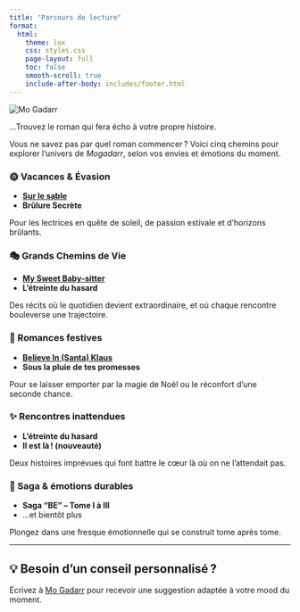 ```yaml
---
title: "Parcours de lecture"
format:
  html:
    theme: lux
    css: styles.css
    page-layout: full
    toc: false
    smooth-scroll: true
    include-after-body: includes/footer.html
---
```



<div class="banner-container">
  <img src="images/banner-mo-gadarr.png" class="banner-image" alt="Mo Gadarr" />
</div>


<div>
<div class="mon-text">...Trouvez le roman qui fera écho à votre propre histoire.</div>
</div>

Vous ne savez pas par quel roman commencer ? Voici cinq chemins pour explorer l’univers de *Mogadarr*, selon vos envies et émotions du moment.


:::{.grid .card-grid .wider-cards columns=2}

::: {.card}
### 🌞 Vacances & Évasion

- [**Sur le sable**](https://www.amazon.fr/Sur-sable-romance-Mo-Gadarr/dp/B0CCCHQ6B1){target="_blank" rel="noopener"}  
- **Brûlure Secrète**

Pour les lectrices en quête de soleil, de passion estivale et d’horizons brûlants.
:::

::: {.card}
### 🎭 Grands Chemins de Vie

- [**My Sweet Baby‑sitter**](https://www.amazon.fr/My-sweet-baby-sitter-Mo-Gadarr-ebook/dp/B09DB6MN97/?_encoding=UTF8&pd_rd_w=S1lIF&content-id=amzn1.sym.932a75fd-61c8-4825-8faf-b975fdfddf4a&pf_rd_p=932a75fd-61c8-4825-8faf-b975fdfddf4a&pf_rd_r=261-7534509-3964946&pd_rd_wg=JJXH9&pd_rd_r=b6b24ada-3f3d-44dd-ba36-147aaeba75e0&ref_=aufs_ap_sc_dsk){target="_blank" rel="noopener"}  
- **L'étreinte du hasard**

Des récits où le quotidien devient extraordinaire, et où chaque rencontre bouleverse une trajectoire.
:::

::: {.card}
### 🎄 Romances festives

- [**Believe In (Santa) Klaus**](https://www.amazon.fr/Believe-Santa-Klaus-Mo-Gadarr/dp/B09NRG8CM5){target="_blank" rel="noopener"}  
- **Sous la pluie de tes promesses**

Pour se laisser emporter par la magie de Noël ou le réconfort d’une seconde chance.
:::

::: {.card}
### ✨ Rencontres inattendues

- **L'étreinte du hasard**  
- **Il est là ! (nouveauté)**

Deux histoires imprévues qui font battre le cœur là où on ne l’attendait pas.
:::

::: {.card}
### 📖 Saga & émotions durables

- **Saga “BE” – Tome I à III**  
- …et bientôt plus

Plongez dans une fresque émotionnelle qui se construit tome après tome.

:::

:::

---

## 💡 Besoin d’un conseil personnalisé ?

Écrivez à <a href="mailto:mogadarr@gmail.com">Mo Gadarr</a> pour recevoir une suggestion adaptée à votre mood du moment.

